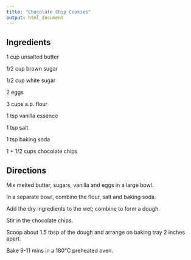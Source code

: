 ```yaml
---
title: "Chocolate Chip Cookies"
output: html_document
---
```


## Ingredients

1 cup unsalted butter

1/2 cup brown sugar

1/2 cup white sugar

2 eggs

3 cups a.p. flour

1 tsp vanilla essence

1 tsp salt

1 tsp baking soda

1 + 1/2 cups chocolate chips

## Directions

Mix melted butter, sugars, vanilla and eggs in a large bowl.

In a separate bowl, combine the flour, salt and baking soda.

Add the dry ingredients to the wet; combine to form a dough.

Stir in the chocolate chips.

Scoop about 1.5 tbsp of the dough and arrange on baking tray 2 inches apart.

Bake 9-11 mins in a 180°C preheated oven.